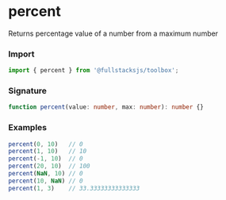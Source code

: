 # percent

Returns percentage value of a number from a maximum number

### Import

```typescript copy
import { percent } from '@fullstacksjs/toolbox';
```

### Signature

```typescript copy
function percent(value: number, max: number): number {}
```

### Examples

```typescript copy
percent(0, 10)   // 0
percent(1, 10)   // 10
percent(-1, 10)  // 0
percent(20, 10)  // 100
percent(NaN, 10) // 0
percent(10, NaN) // 0
percent(1, 3)    // 33.33333333333333
```
